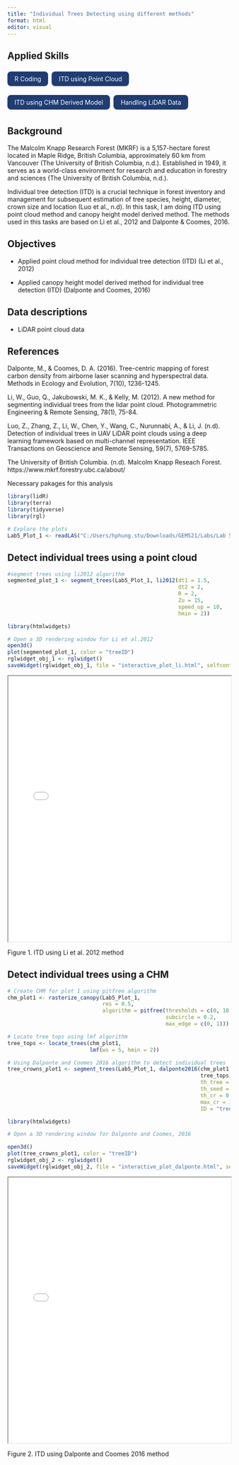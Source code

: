 ```yaml
---
title: "Individual Trees Detecting using different methods"
format: html
editor: visual
---
```


## Applied Skills

<div style="display: flex; flex-wrap: wrap; gap: 0.5rem; margin-bottom: 1.5rem;">

<span style="background-color: #1f3c73; color: white; padding: 0.5rem 1rem; border-radius: 0.5rem;">R Coding</span>

<span style="background-color: #1f3c73; color: white; padding: 0.5rem 1rem; border-radius: 0.5rem;">ITD using Point Cloud</span>

<span style="background-color: #1f3c73; color: white; padding: 0.5rem 1rem; border-radius: 0.5rem;">ITD using CHM Derived Model</span>

<span style="background-color: #1f3c73; color: white; padding: 0.5rem 1rem; border-radius: 0.5rem;">Handling LiDAR Data</span>

</div>

::: panel-tabset
## Background

The Malcolm Knapp Research Forest (MKRF) is a 5,157-hectare forest located in Maple Ridge, British Columbia, approximately 60 km from Vancouver (The University of British Columbia, n.d.). Established in 1949, it serves as a world-class environment for research and education in forestry and sciences (The University of British Columbia, n.d.).

Individual tree detection (ITD) is a crucial technique in forest inventory and management for subsequent estimation of tree species, height, diameter, crown size and location (Luo et al., n.d). In this task, I am doing ITD using point cloud method and canopy height model derived method. The methods used in this tasks are based on Li et al., 2012 and Dalponte & Coomes, 2016.

## Objectives

- Applied point cloud method for individual tree detection (ITD) (Li et al., 2012)

- Applied canopy height model derived method for individual tree detection (ITD) (Dalponte and Coomes, 2016)

## Data descriptions

-   LiDAR point cloud data

## References

Dalponte, M., & Coomes, D. A. (2016). Tree-centric mapping of forest carbon density from airborne laser scanning and hyperspectral data. Methods in Ecology and Evolution, 7(10), 1236-1245.

Li, W., Guo, Q., Jakubowski, M. K., & Kelly, M. (2012). A new method for segmenting individual trees from the lidar point cloud. Photogrammetric Engineering & Remote Sensing, 78(1), 75-84.

Luo, Z., Zhang, Z., Li, W., Chen, Y., Wang, C., Nurunnabi, A., & Li, J. (n.d). Detection of individual trees in UAV LiDAR point clouds using a deep learning framework based on multi-channel representation. IEEE Transactions on Geoscience and Remote Sensing, 59(7), 5769-5785.

The University of British Columbia. (n.d). Malcolm Knapp Reseach Forest. https://www.mkrf.forestry.ubc.ca/about/
:::


Necessary pakages for this analysis 

```r
library(lidR)
library(terra)
library(tidyverse)
library(rgl)

```


```r
# Explore the plots
Lab5_Plot_1 <- readLAS("C:/Users/hphung.stu/Downloads/GEM521/Labs/Lab 5/Data/Lab5_Plots/Lab5_Plot_1.las")

```

## Detect individual trees using a point cloud



```r

#segment trees using li2012 algorithm 
segmented_plot_1 <- segment_trees(Lab5_Plot_1, li2012(dt1 = 1.5, 
                                                      dt2 = 2, 
                                                      R = 2, 
                                                      Zu = 15, 
                                                      speed_up = 10, 
                                                      hmin = 2))


```

```r
library(htmlwidgets)

# Open a 3D rendering window for Li et al.2012
open3d()
plot(segmented_plot_1, color = "treeID")
rglwidget_obj_1 <- rglwidget()
saveWidget(rglwidget_obj_1, file = "interactive_plot_li.html", selfcontained = TRUE)
```


::: {html}
<iframe src="interactive_plot_li.html" width="100%" height="600px">

</iframe>

Figure 1. ITD using Li et al. 2012 method

:::


## Detect individual trees using a CHM

```r
# Create CHM for plot 1 using pitfree algorithm
chm_plot1 <- rasterize_canopy(Lab5_Plot_1,
                              res = 0.5,
                              algorithm = pitfree(thresholds = c(0, 10, 20, 30),
                                                  subcircle = 0.2,
                                                  max_edge = c(0, 1)))

```


```r
# Locate tree tops using lmf algorithm
tree_tops <- locate_trees(chm_plot1,
                          lmf(ws = 5, hmin = 2))

```


```r
# Using Dalponte and Coomes 2016 algorithm to detect individual trees
tree_crowns_plot1 <- segment_trees(Lab5_Plot_1, dalponte2016(chm_plot1, 
                                                             tree_tops,
                                                             th_tree = 2,
                                                             th_seed = 0.45,
                                                             th_cr = 0.55,
                                                             max_cr = 10,
                                                             ID = "treeID"))

```


```r

library(htmlwidgets)

# Open a 3D rendering window for Dalponte and Coomes, 2016

open3d()
plot(tree_crowns_plot1, color = "treeID")
rglwidget_obj_2 <- rglwidget()
saveWidget(rglwidget_obj_2, file = "interactive_plot_dalponte.html", selfcontained = TRUE)


```

::: {html}

<iframe src="interactive_plot_dalponte.html" width="100%" height="600px">

</iframe>

Figure 2. ITD using Dalponte and Coomes 2016 method

:::

